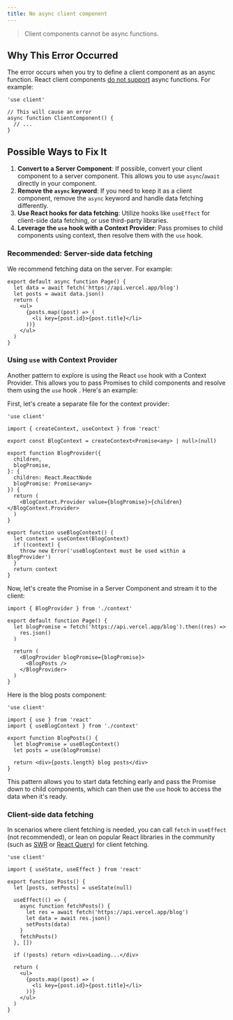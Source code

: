 ```yaml
---
title: No async client component
---
```


> Client components cannot be async functions.

## Why This Error Occurred

The error occurs when you try to define a client component as an async function. React client components [do not support](https://github.com/acdlite/rfcs/blob/first-class-promises/text/0000-first-class-support-for-promises.md#why-cant-client-components-be-async-functions) async functions. For example:

```tsx
'use client'

// This will cause an error
async function ClientComponent() {
  // ...
}
```

## Possible Ways to Fix It

1. **Convert to a Server Component**: If possible, convert your client component to a server component. This allows you to use `async`/`await` directly in your component.
2. **Remove the `async` keyword**: If you need to keep it as a client component, remove the `async` keyword and handle data fetching differently.
3. **Use React hooks for data fetching**: Utilize hooks like `useEffect` for client-side data fetching, or use third-party libraries.
4. **Leverage the `use` hook with a Context Provider**: Pass promises to child components using context, then resolve them with the `use` hook.

### Recommended: Server-side data fetching

We recommend fetching data on the server. For example:

```tsx filename="app/page.tsx"
export default async function Page() {
  let data = await fetch('https://api.vercel.app/blog')
  let posts = await data.json()
  return (
    <ul>
      {posts.map((post) => (
        <li key={post.id}>{post.title}</li>
      ))}
    </ul>
  )
}
```

### Using `use` with Context Provider

Another pattern to explore is using the React `use` hook with a Context Provider. This allows you to pass Promises to child components and resolve them using the `use` hook . Here's an example:

First, let's create a separate file for the context provider:

```tsx filename="app/context.tsx"
'use client'

import { createContext, useContext } from 'react'

export const BlogContext = createContext<Promise<any> | null>(null)

export function BlogProvider({
  children,
  blogPromise,
}: {
  children: React.ReactNode
  blogPromise: Promise<any>
}) {
  return (
    <BlogContext.Provider value={blogPromise}>{children}</BlogContext.Provider>
  )
}

export function useBlogContext() {
  let context = useContext(BlogContext)
  if (!context) {
    throw new Error('useBlogContext must be used within a BlogProvider')
  }
  return context
}
```

Now, let's create the Promise in a Server Component and stream it to the client:

```tsx filename="app/page.tsx"
import { BlogProvider } from './context'

export default function Page() {
  let blogPromise = fetch('https://api.vercel.app/blog').then((res) =>
    res.json()
  )

  return (
    <BlogProvider blogPromise={blogPromise}>
      <BlogPosts />
    </BlogProvider>
  )
}
```

Here is the blog posts component:

```tsx filename="app/blog-posts.tsx"
'use client'

import { use } from 'react'
import { useBlogContext } from './context'

export function BlogPosts() {
  let blogPromise = useBlogContext()
  let posts = use(blogPromise)

  return <div>{posts.length} blog posts</div>
}
```

This pattern allows you to start data fetching early and pass the Promise down to child components, which can then use the `use` hook to access the data when it's ready.

### Client-side data fetching

In scenarios where client fetching is needed, you can call `fetch` in `useEffect` (not recommended), or lean on popular React libraries in the community (such as [SWR](https://swr.vercel.app/) or [React Query](https://tanstack.com/query/latest)) for client fetching.

```tsx filename="app/page.tsx"
'use client'

import { useState, useEffect } from 'react'

export function Posts() {
  let [posts, setPosts] = useState(null)

  useEffect(() => {
    async function fetchPosts() {
      let res = await fetch('https://api.vercel.app/blog')
      let data = await res.json()
      setPosts(data)
    }
    fetchPosts()
  }, [])

  if (!posts) return <div>Loading...</div>

  return (
    <ul>
      {posts.map((post) => (
        <li key={post.id}>{post.title}</li>
      ))}
    </ul>
  )
}
```
